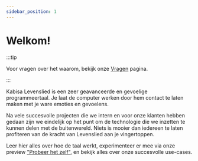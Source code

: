 ```yaml
---
sidebar_position: 1
---
```


# Welkom!

:::tip

Voor vragen over het waarom, bekijk onze [Vragen](/veel-gestelde-vragen) pagina.

:::

Kabisa Levenslied is een zeer geavanceerde en gevoelige programmeertaal. Je laat de computer werken door hem contact te laten maken met je ware emoties en gevoelens.

Na vele succesvolle projecten die we intern en voor onze klanten hebben gedaan zijn we eindelijk op het punt om de technologie die we inzetten te kunnen delen met de buitenwereld. Niets is mooier dan iedereen te laten profiteren van de kracht van Levenslied aan je vingertoppen.

Leer hier alles over hoe de taal werkt, experimenteer er mee via onze preview ["Probeer het zelf"](/probeer-het), en bekijk alles over onze succesvolle use-cases.
